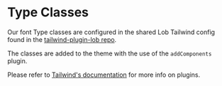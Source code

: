 
# Type Classes

Our font Type classes are configured in the shared Lob Tailwind config found in the [tailwind-plugin-lob repo](https://github.com/lob/tailwind-plugin-lob).

The classes are added to the theme with the use of the `addComponents` plugin.

Please refer to [Tailwind's documentation](https://tailwindcss.com/docs/plugins) for more info on plugins.
